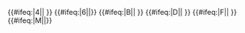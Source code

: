 {{#ifeq:{{{exclude}}}|4||{{NYCS time 2|4|icon=nightsonly|text=僅深夜停站|time={{{time|}}}}} {{NYCS br|time={{{time|}}}}}}} {{#ifeq:{{{exclude}}}|6||{{NYCS time 2|6|icon=alltimes|text=任何時候停站|dicon=rushpeak|dtext=僅尖峰時段的尖峰方向停站|time={{{time|}}}}}}} {{NYCS br|time={{{time|}}}}} {{#ifeq:{{{exclude}}}|B||{{NYCS time 2|B|icon=weekdaysonly|text=僅平日停站|time={{{time|}}}}} {{NYCS br|time={{{time|}}}}}}} {{#ifeq:{{{exclude}}}|D||{{NYCS time 2|D|icon=alltimes|text=任何時候停站|time={{{time|}}}}} {{NYCS br|time={{{time|}}}}}}} {{#ifeq:{{{exclude}}}|F||{{NYCS time 2|F|icon=alltimes|text=任何時候停站|time={{{time|}}}}} {{NYCS br|time={{{time|}}}}}}} {{#ifeq:{{{exclude}}}|M||{{NYCS time 2|M|icon=weekdaysonly|text=僅平日停站|time={{{time|}}}}}}}